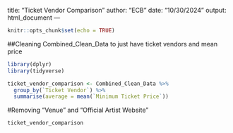 
title: "Ticket Vendor Comparison"
author: "ECB"
date: "10/30/2024"
output: html_document
---

```r
knitr::opts_chunk$set(echo = TRUE)
```

##Cleaning Combined_Clean_Data to just have ticket vendors and mean price

```r
library(dplyr)
library(tidyverse)

ticket_vendor_comparison <- Combined_Clean_Data %>%
  group_by(`Ticket Vendor`) %>%
  summarise(average = mean(`Minimum Ticket Price`))

```

#Removing "Venue" and "Official Artist Website"

```r
ticket_vendor_comparison
```

